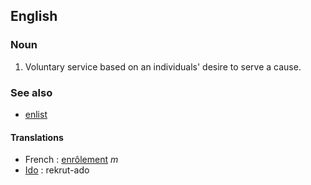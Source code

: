 ==English==

===Noun===
{{en-noun-reg}}

# Voluntary service based on an individuals' desire to serve a cause. 

===See also===
* [[enlist]]


====Translations====

* French : [[enrôlement]] ''m''
* [[w:Ido|Ido]] : rekrut-ado